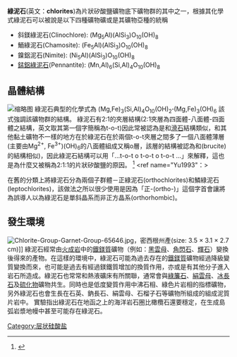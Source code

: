 {{Infobox mineral
| name        = 綠泥石
| category    = 片狀[[矽酸鹽|矽酸鹽]]
| image       = ChloriteUSGOV.jpg
| caption     = 
| formula     = (Mg,Fe)<sub>3</sub>(Si,Al)<sub>4</sub>O<sub>10</sub><br /><!--
                -->(OH)<sub>2</sub>'''·'''(Mg,Fe)<sub>3</sub>(OH)<sub>6</sub>
| molweight   = 
| color       = 綠色，少數黃、紅、白
| habit       = 塊狀、泥狀、蟲狀
| system      = [[單斜晶系|單斜晶系]] 2/m; 部分為[[三斜晶系|三斜晶系]]
| twinning    = 
| cleavage    = [001]良好
| fracture    = 片狀
| mohs        = 2–2.5
| luster      = 玻璃光澤, 珍珠光澤, 土狀光澤
| refractive  = 1.57–1.67
| opticalprop = 
| birefringence = 
| pleochroism = 
| streak      = 蒼綠色到灰色
| gravity     = 2.6–3.3
| density     = 
| melt        = 
| fusibility  = 
| diagnostic  = 
| solubility  = 
| diaphaneity = 
| other       =
}}
'''綠泥石'''(英文：'''chlorites''')為片狀矽酸鹽礦物底下礦物群的其中之一，根據其化學式綠泥石可以被說是以下四種礦物礦或是其礦物亞種的統稱
*斜鎂綠泥石(Clinochlore): (Mg<sub>5</sub>Al)(AlSi<sub>3</sub>)O<sub>10</sub>(OH)<sub>8</sub>
*鮞綠泥石(Chamosite): (Fe<sub>5</sub>Al)(AlSi<sub>3</sub>)O<sub>10</sub>(OH)<sub>8</sub>
*鎳鋁泥石(Nimite): (Ni<sub>5</sub>Al)(AlSi<sub>3</sub>)O<sub>10</sub>(OH)<sub>8</sub>
*[[錳鋁綠泥石|錳鋁綠泥石]](Pennantite): (Mn,Al)<sub>6</sub>(Si,Al)<sub>4</sub>O<sub>10</sub>(OH)<sub>8</sub>

==晶體結構==
[[File:Cookeite_r_structure.png|缩略图]]
綠泥石典型的化學式為 (Mg,Fe)<sub>3</sub>(Si,Al)<sub>4</sub>O<sub>10</sub>(OH)<sub>2</sub>'''·'''(Mg,Fe)<sub>3</sub>(OH)<sub>6</sub> 該式強調該礦物群的結構。
綠泥石有2:1的夾層結構(2:1夾層為四面體-八面體-四面體之結構，英文取其第一個字簡稱為t-o-t)因此常被認為是和[[滑石|滑石]]結構類似，和其他黏土礦物不一樣的地方在於綠泥石在於兩個t-o-t夾層之間多了一個八面體薄層(主要由Mg<sup>2+</sup>, Fe<sup>3+</sup>)(OH)<sub>6</sub>的八面體組成又稱o層，該層的結構被認為和{{le|水鎂石|Brucite}}(brucite)的結構相似)，因此綠泥石結構可以用「...t-o-t o t-o-t o t-o-t ...」來解釋，這也是為什麼又被稱為2:1:1的片狀矽酸鹽的原因。 
<ref name="Bailey1988">{{cite journal en|author= Sturges Williams Bailey|year= 1988|title=Chlorites: Structures and crystal chemistry |journal= Reviews in Mineralogy|volume= 19|issue= 1|pages= 347-403}}</ref>
<ref name="Yu1993"：>{{cite book |authors =余樹禎|title=晶體的結構與性質 |publisher = 渤海堂文化事業有限公司 |year=1993|isbn=9789579324069}}</ref>

在舊的分類上將綠泥石分為兩個子群體－正綠泥石(orthochlorites)和鱗綠泥石(leptochlorites)，該做法之所以很少使用是因為「正-(ortho-)」這個字首會讓將為誤導人以為綠泥石是單斜晶系而非正方晶系(orthorhombic)。

==發生環境==
[[File:Chlorite-Group-Garnet-Group-65646.jpg|thumb]]，密西根州產(size: 3.5 × 3.1 × 2.7 cm)]]
綠泥石經常由[[火成岩|火成岩]]中的[[鐵鎂質|鐵鎂質]]礦物（例如：[[黑雲母|黑雲母]]、[[角閃石|角閃石]]、[[輝石|輝石]]）變換後得來的產物。在這樣的環境中，綠泥石可能為過去存在的[[鐵鎂質|鐵鎂質]]礦物經過降級變質變換而來，也可能是過去有經過鎂鐵質增加的換質作用，亦或是有其他分子進入岩石所造成。綠泥石也常常和熱液礦床有所關聯，通常會與[[綠簾石|綠簾石]]、[[絹雲母|絹雲母]]、[[冰長石|冰長石]]及[[硫化物|硫化物]]礦物共生。同時也是低度變質作用中沸石相、綠色片岩相的指標礦物，另外綠泥石也會生長在石英、鈉長石、絹雲母、石榴子石等礦物所組成的組成泥質片岩中。
實驗指出綠泥石在地函之上的海洋岩石圈比橄欖石還要穩定，在生成島弧岩漿地幔中甚至可能存在綠泥石。

{{粘土矿物}}
[[Category:层状硅酸盐|Category:层状硅酸盐]]